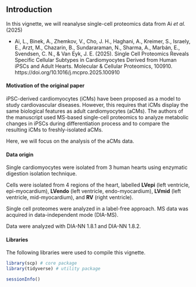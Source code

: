 ## Introduction
In this vignette, we will reanalyse single-cell proteomics data from Ai *et al.* (2025)

* Ai, L., Binek, A., Zhemkov, V., Cho, J. H., Haghani, A., Kreimer, S., Israely, E., Arzt, M., Chazarin, B., Sundararaman, N., Sharma, A., Marbán, E., Svendsen, C. N., & Van Eyk, J. E. (2025). Single Cell Proteomics Reveals Specific Cellular Subtypes in Cardiomyocytes Derived from Human iPSCs and Adult Hearts. Molecular & Cellular Proteomics, 100910. https://doi.org/10.1016/j.mcpro.2025.100910


#### Motivation of the original paper
iPSC-derived cardiomyocytes (iCMs) have been proposed as a model to study cardiovascular diseases. However, this requires that iCMs display the same biological features as adult cardiomyocytes (aCMs). The authors of the manuscript used MS-based single-cell proteomics to analyze metabolic changes in iPSCs during differentiation process and to compare the resulting iCMs to freshly-isolated aCMs.

Here, we will focus on the analysis of the aCMs data. 


#### Data origin 
Single cardiomyocytes were isolated from 3 human hearts using enzymatic digestion isolation technique.

Cells were isolated from 4 regions of the heart, labelled **LVepi** (left ventricle, epi-myocardium), **LVendo** (left ventricle, endo-myocardium), **LVmid** (left ventricle, mid-myocardium), and **RV** (right ventricle).

Single cell proteomes were analyzed in a label-free approach. MS data was acquired in data-independent mode (DIA-MS).

Data were analyzed with DIA-NN 1.8.1 and DIA-NN 1.8.2.

#### Libraries
The following libraries were used to compile this vignette.
```{r,eval=FALSE}
library(scp) # core package
library(tidyverse) # utility package
```

```{r}
sessionInfo()
```


